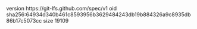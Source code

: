 version https://git-lfs.github.com/spec/v1
oid sha256:64934d340b461c8593956b3629484243db19b884326a9c8935db86b17c5073cc
size 19109
